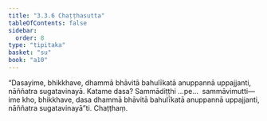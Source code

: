 ```yaml
---
title: "3.3.6 Chaṭṭhasutta"
tableOfContents: false
sidebar:
  order: 8
type: "tipitaka"
basket: "su"
book: "a10"
---
```



<DynamicBreadcrumb />

<Division number="128" book="a10" bookNo="17" page="451">

<Paragraph number="1092" book="a10">
“Dasayime, bhikkhave, dhammā bhāvitā bahulīkatā anuppannā uppajjanti, nāññatra sugatavinayā. Katame dasa? Sammādiṭṭhi …pe…  sammāvimutti—  ime kho, bhikkhave, dasa dhammā bhāvitā bahulīkatā anuppannā uppajjanti, nāññatra sugatavinayā”ti.

</Paragraph>
</Division>

<Paragraph number="1093" type="center" book="a10">
Chaṭṭhaṃ.
</Paragraph>